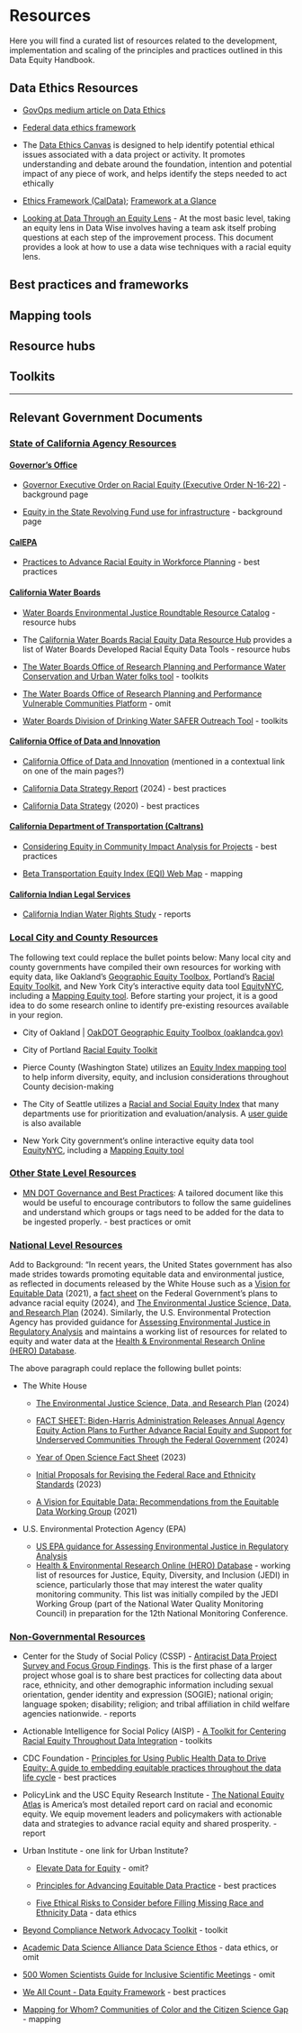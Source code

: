 # Resources

Here you will find a curated list of resources related to the development, implementation and scaling of the principles and practices outlined in this Data Equity Handbook.

## Data Ethics Resources

-   [GovOps medium article on Data Ethics](https://medium.com/caldata/practical-data-ethics-summary-of-what-were-learning-24d0e9d89cd0)

-   [Federal data ethics framework](https://resources.data.gov/assets/documents/fds-data-ethics-framework.pdf)

-   The [Data Ethics Canvas](https://directory.civictech.guide/listing/the-odis-data-ethics-canvas) is designed to help identify potential ethical issues associated with a data project or activity. It promotes understanding and debate around the foundation, intention and potential impact of any piece of work, and helps identify the steps needed to act ethically

-   [Ethics Framework (CalData)](https://medium.com/caldata/practical-data-ethics-summary-of-what-were-learning-24d0e9d89cd0); [Framework at a Glance](https://drive.google.com/file/d/14Hl6i2w3CImqrzLLYuB27PFD6DNdzdHX/view)

-   [Looking at Data Through an Equity Lens](https://ascd.org/el/articles/looking-at-data-through-an-equity-lens) - At the most basic level, taking an equity lens in Data Wise involves having a team ask itself probing questions at each step of the improvement process. This document provides a look at how to use a data wise techniques with a racial equity lens.

## Best practices and frameworks

## Mapping tools

## Resource hubs

## Toolkits

------------------------------------------------------------------------

## Relevant Government Documents

### [State of California Agency Resources]{.underline}

#### [Governor's Office]{.underline}

-   [Governor Executive Order on Racial Equity (Executive Order N-16-22)](https://www.gov.ca.gov/wp-content/uploads/2022/09/9.13.22-EO-N-16-22-Equity.pdf?emrc=c11513) - background page

-   [Equity in the State Revolving Fund use for infrastructure](https://www.policyinnovation.org/publications/a-fairer-funding-stream) - background page

#### [CalEPA]{.underline}

-   [Practices to Advance Racial Equity in Workforce Planning](https://calepa.ca.gov/wp-content/uploads/sites/6/2021/11/Practices-to-Advance-Racial-Equity-in-Workforce-Planning.sw_.jh_.pdf?emrc=175a3b) - best practices

#### [California Water Boards]{.underline}

-   [Water Boards Environmental Justice Roundtable Resource Catalog](https://cawaterboards.sharepoint.com/:w:/r/sites/WB-OPP-EJRoundtable/Materials/Resources/EJRT_Resources%20Catalogue.docx?d=wbf0bd2eff6e943f0ad5c9972554eb1f4&csf=1&web=1&e=b39KxT) - resource hubs

-   The [California Water Boards Racial Equity Data Resource Hub](https://gispublic.waterboards.ca.gov/portal/apps/experiencebuilder/template/?data_id=dataSource_14-0%3A10&id=b02e68db0fa7452aad0b08d3c65d4a93) provides a list of Water Boards Developed Racial Equity Data Tools - resource hubs

-   [The Water Boards Office of Research Planning and Performance Water Conservation and Urban Water folks tool](%3Chttps://www.waterboards.ca.gov/water_issues/programs/conservation_portal/water-use-explorer/) - toolkits

-   [The Water Boards Office of Research Planning and Performance Vulnerable Communities Platform](https://vcp-beta-1-1-gov-opr.hub.arcgis.com/) - omit

-   [Water Boards Division of Drinking Water SAFER Outreach Tool](https://gispublic.waterboards.ca.gov/portal/apps/webappviewer/index.html?id=70d27423735e45d6b037b7fbaea9a6a6) - toolkits

#### [California Office of Data and Innovation]{.underline}

-   [California Office of Data and Innovation](https://innovation.ca.gov/) (mentioned in a contextual link on one of the main pages?)

-   [California Data Strategy Report](https://innovation.ca.gov/reports/data-strategy-report-2024/) (2024) - best practices

-   [California Data Strategy](https://innovation.ca.gov/pdf/CalData_Californias_Data_Strategy_2020.pdf) (2020) - best practices

#### [California Department of Transportation (Caltrans)]{.underline}

-   [Considering Equity in Community Impact Analysis for Projects](https://dot.ca.gov/-/media/dot-media/programs/environmental-analysis/documents/ser/equity-guidance-a11y.pdf) - best practices

-   [Beta Transportation Equity Index (EQI) Web Map](https://caltrans.maps.arcgis.com/apps/webappviewer/index.html?id=8ff3d27cdc1a4e8da0ae09c6b076a253) - mapping

#### [California Indian Legal Services]{.underline}

-   [California Indian Water Rights Study](https://water.calindian.org/) - reports

### [Local City and County Resources]{.underline}

The following text could replace the bullet points below: Many local city and county governments have compiled their own resources for working with equity data, like Oakland's [Geographic Equity Toolbox](https://www.oaklandca.gov/resources/oakdot-geographic-equity-toolbox), Portland's [Racial Equity Toolkit](https://www.portlandoregon.gov/oehr/71685), and New York City's interactive equity data tool [EquityNYC](https://gcc02.safelinks.protection.outlook.com/?url=https%3A%2F%2Fequity.nyc.gov%2F&data=05%7C01%7Cnicholas.martorano%40waterboards.ca.gov%7C87a614b2e3db4c85368c08dbc55a8595%7Cfe186a257d4941e6994105d2281d36c1%7C0%7C0%7C638320764855634179%7CUnknown%7CTWFpbGZsb3d8eyJWIjoiMC4wLjAwMDAiLCJQIjoiV2luMzIiLCJBTiI6Ik1haWwiLCJXVCI6Mn0%3D%7C3000%7C%7C%7C&sdata=r%2Br4%2BybTh130ovhG12PjYHQYqVHlz4jSB8gXj3KTnAI%3D&reserved=0), including a [Mapping Equity tool](https://equity.nyc.gov/mapping-equity). Before starting your project, it is a good idea to do some research online to identify pre-existing resources available in your region.

-   City of Oakland \| [OakDOT Geographic Equity Toolbox (oaklandca.gov)](https://www.oaklandca.gov/resources/oakdot-geographic-equity-toolbox)

-   City of Portland [Racial Equity Toolkit](https://www.portlandoregon.gov/oehr/71685)

-   Pierce County (Washington State) utilizes an [Equity Index mapping tool](http://www.piercecountywa.gov/equityindex) to help inform diversity, equity, and inclusion considerations throughout County decision-making

-   The City of Seattle utilizes a [Racial and Social Equity Index](https://maps.seattle.gov/RSEIndex) that many departments use for prioritization and evaluation/analysis. A [user guide](#0) is also available

-   New York City government's online interactive equity data tool [EquityNYC](https://gcc02.safelinks.protection.outlook.com/?url=https%3A%2F%2Fequity.nyc.gov%2F&data=05%7C01%7Cnicholas.martorano%40waterboards.ca.gov%7C87a614b2e3db4c85368c08dbc55a8595%7Cfe186a257d4941e6994105d2281d36c1%7C0%7C0%7C638320764855634179%7CUnknown%7CTWFpbGZsb3d8eyJWIjoiMC4wLjAwMDAiLCJQIjoiV2luMzIiLCJBTiI6Ik1haWwiLCJXVCI6Mn0%3D%7C3000%7C%7C%7C&sdata=r%2Br4%2BybTh130ovhG12PjYHQYqVHlz4jSB8gXj3KTnAI%3D&reserved=0), including a [Mapping Equity tool](https://equity.nyc.gov/mapping-equity)

### [Other State Level Resources]{.underline}

-   [MN DOT Governance and Best Practices](https://github.com/user-attachments/files/16605638/MnDOT.Governance.and.Best.Practices.and.User.Requirements.1.docx): A tailored document like this would be useful to encourage contributors to follow the same guidelines and understand which groups or tags need to be added for the data to be ingested properly. - best practices or omit

### [National Level Resources]{.underline}

Add to Background: "In recent years, the United States government has also made strides towards promoting equitable data and environmental justice, as reflected in documents released by the White House such as a [Vision for Equitable Data](https://www.whitehouse.gov/wp-content/uploads/2022/04/eo13985-vision-for-equitable-data.pdf) (2021), a [fact sheet](https://www.whitehouse.gov/briefing-room/statements-releases/2024/02/14/fact-sheet-biden-harris-administration-releases-annual-agency-equity-action-plans-to-further-advance-racial-equity-and-support-for-underserved-communities-through-the-federal-government/) on the Federal Government's plans to advance racial equity (2024), and [The Environmental Justice Science, Data, and Research Plan](https://www.whitehouse.gov/wp-content/uploads/2024/07/NSTC-EJ-Research-Plan-July-2024.pdf) (2024). Similarly, the U.S. Environmental Protection Agency has provided guidance for [Assessing Environmental Justice in Regulatory Analysis](https://www.epa.gov/system/files/documents/2023-11/ejtg_revision_110823_508compliant_0.pdf) and maintains a working list of resources for related to equity and water data at the [Health & Environmental Research Online (HERO) Database](https://hero.epa.gov/hero/index.cfm/project/page/project_id/3611).

The above paragraph could replace the following bullet points:

-   The White House

    -   [The Environmental Justice Science, Data, and Research Plan](https://www.whitehouse.gov/wp-content/uploads/2024/07/NSTC-EJ-Research-Plan-July-2024.pdf) (2024)

    -   [FACT SHEET: Biden-⁠Harris Administration Releases Annual Agency Equity Action Plans to Further Advance Racial Equity and Support for Underserved Communities Through the Federal Government](https://www.whitehouse.gov/briefing-room/statements-releases/2024/02/14/fact-sheet-biden-harris-administration-releases-annual-agency-equity-action-plans-to-further-advance-racial-equity-and-support-for-underserved-communities-through-the-federal-government/) (2024)

    -   [Year of Open Science Fact Sheet](https://www.whitehouse.gov/ostp/news-updates/2023/01/11/fact-sheet-biden-harris-administration-announces-new-actions-to-advance-open-and-equitable-research/) (2023)

    -   [Initial Proposals for Revising the Federal Race and Ethnicity Standards](https://www.whitehouse.gov/omb/briefing-room/2023/01/26/initial-proposals-for-revising-the-federal-race-and-ethnicity-standards/) (2023)

    -   [A Vision for Equitable Data: Recommendations from the Equitable Data Working Group](https://www.whitehouse.gov/wp-content/uploads/2022/04/eo13985-vision-for-equitable-data.pdf) (2021)

-   U.S. Environmental Protection Agency (EPA)

    -   [US EPA guidance for Assessing Environmental Justice in Regulatory Analysis](https://www.epa.gov/system/files/documents/2023-11/ejtg_revision_110823_508compliant_0.pdf)
    -   [Health & Environmental Research Online (HERO) Database](https://hero.epa.gov/hero/index.cfm/project/page/project_id/3611) - working list of resources for Justice, Equity, Diversity, and Inclusion (JEDI) in science, particularly those that may interest the water quality monitoring community. This list was initially compiled by the JEDI Working Group (part of the National Water Quality Monitoring Council) in preparation for the 12th National Monitoring Conference.

### [Non-Governmental Resources]{.underline}

-   Center for the Study of Social Policy (CSSP) - [Antiracist Data Project Survey and Focus Group Findings](https://cssp.org/wp-content/uploads/2021/09/Our-Identities-Ourselves-Project-Infographic-FINAL.pdf). This is the first phase of a larger project whose goal is to share best practices for collecting data about race, ethnicity, and other demographic information including sexual orientation, gender identity and expression (SOGIE); national origin; language spoken; disability; religion; and tribal affiliation in child welfare agencies nationwide. - reports

-   Actionable Intelligence for Social Policy (AISP) - [A Toolkit for Centering Racial Equity Throughout Data Integration](https://aisp.upenn.edu/resource-article/a-toolkit-for-centering-racial-equity-throughout-data-integration/) - toolkits

-   CDC Foundation - [Principles for Using Public Health Data to Drive Equity: A guide to embedding equitable practices throughout the data life cycle](https://www.cdcfoundation.org/data-equity-principles?inline) - best practices

-   PolicyLink and the USC Equity Research Institute - [The National Equity Atlas](https://nationalequityatlas.org/) is America's most detailed report card on racial and economic equity. We equip movement leaders and policymakers with actionable data and strategies to advance racial equity and shared prosperity. - report

-   Urban Institute - one link for Urban Institute?

    -   [Elevate Data for Equity](https://www.urban.org/elevate-data-equity){.uri} - omit?

    -   [Principles for Advancing Equitable Data Practice](https://www.urban.org/sites/default/files/publication/102346/principles-for-advancing-equitable-data-practice.pdf) - best practices

    -   [Five Ethical Risks to Consider before Filling Missing Race and Ethnicity Data](https://www.urban.org/sites/default/files/publication/103830/five-ethical-risks-to-consider-before-filling-missing-race-and-ethnicity-data-workshop-findings_0.pdf) - data ethics

-   [Beyond Compliance Network Advocacy Toolkit](https://beyondcompliance.pubpub.org/pub/c90gqevm/release/2) - toolkit

-   [Academic Data Science Alliance Data Science Ethos](https://ethos.academicdatascience.org/) - data ethics, or omit

-   [500 Women Scientists Guide for Inclusive Scientific Meetings](https://500womenscientists.org/inclusive-scientific-meetings) - omit

-   [We All Count - Data Equity Framework](https://weallcount.com/the-data-process/) - best practices

-   [Mapping for Whom? Communities of Color and the Citizen Science Gap](https://acme-journal.org/index.php/acme/article/view/2178/1654) - mapping
